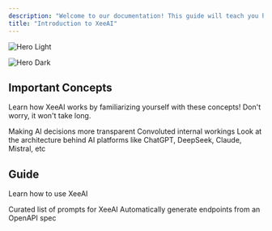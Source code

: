 ```yaml
---
description: "Welcome to our documentation! This guide will teach you how our system works by going through several important concepts like Explainable AI (XAI), LIME, and Black-boxes. Then, we will proceed to the technical aspect of the XeeAI. "
title: "Introduction to XeeAI"
---
```


<img
  className="block dark:hidden"
  src="/images/hero-light.png"
  alt="Hero Light"
/>

<img
  className="hidden dark:block"
  src="/techny-lettering-artificial-intelligence-with-tablet-robot-and-gears-text.gif"
  alt="Hero Dark"
  title={true}
/>

## Important Concepts

Learn how XeeAI works by familiarizing yourself with these concepts\! Don't worry, it won't take long.

<CardGroup cols={2}>
  <Card title="Explainable AI" icon="stars" iconType="solid" href="https://acm-0353f194.mintlify.app/explainable-ai">
    Making AI decisions more transparent
  </Card>
  <Card title="Black-Box Models" icon="box" iconType="solid" href="https://acm-0353f194.mintlify.app/black-box">
    Convoluted internal workings
  </Card>
  <Card title="Transformers" icon="robot" iconType="solid" href="https://acm-0353f194.mintlify.app/transformers">
    Look at the architecture behind AI platforms like ChatGPT, DeepSeek, Claude, Mistral, etc
  </Card>
</CardGroup>

## Guide

Learn how to use XeeAI

<CardGroup cols={2}>
  <Card title="Prompt Cookbook" icon="book" iconType="solid" href="https://acm-0353f194.mintlify.app/prompt-cookbook">
    Curated list of prompts for XeeAI
  </Card>
  <Card title="Interpreting LIME" icon="laptop" iconType="solid" href="https://acm-0353f194.mintlify.app/interpreting-lime">
    Automatically generate endpoints from an OpenAPI spec
  </Card>
</CardGroup>
